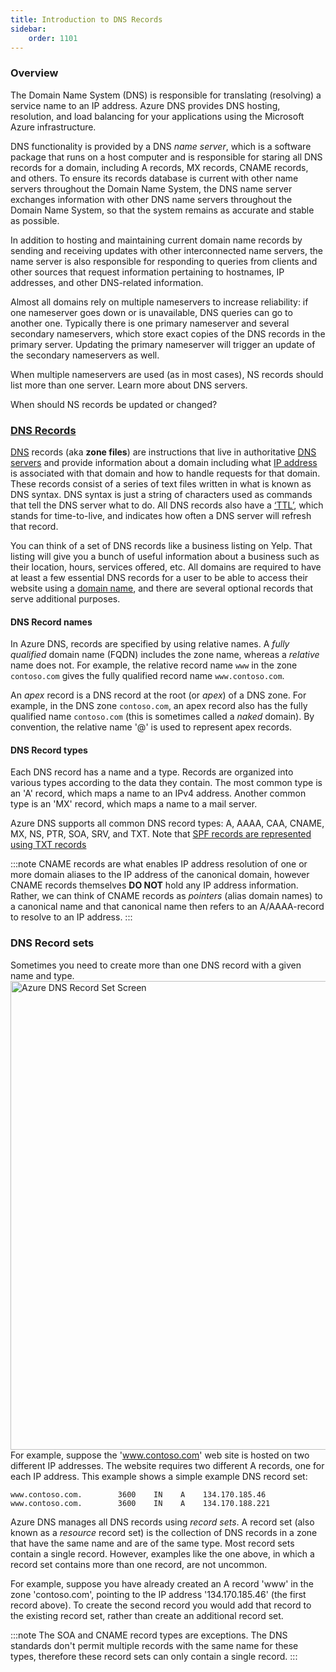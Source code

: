```yaml
---
title: Introduction to DNS Records
sidebar:
    order: 1101
---
```


### Overview
The Domain Name System (DNS) is responsible for translating (resolving) a service name to an IP address. Azure DNS provides DNS hosting, resolution, and load balancing for your applications using the Microsoft Azure infrastructure.

DNS functionality is provided by a DNS _name server_, which is a software package that runs on a host computer and is responsible for staring all DNS records for a domain, including A records, MX records, CNAME records, and others.  To ensure its records database is current with other name servers throughout the Domain Name System, the DNS name server exchanges information with other DNS name servers throughout the Domain Name System, so that the system remains as accurate and stable as possible.

In addition to hosting and maintaining current domain name records by sending and receiving updates with other interconnected name servers, the name server is also responsible for responding to queries from clients and other sources that request information pertaining to hostnames, IP addresses, and other DNS-related information.

Almost all domains rely on multiple nameservers to increase reliability: if one nameserver goes down or is unavailable, DNS queries can go to another one. Typically there is one primary nameserver and several secondary nameservers, which store exact copies of the DNS records in the primary server. Updating the primary nameserver will trigger an update of the secondary nameservers as well.

When multiple nameservers are used (as in most cases), NS records should list more than one server. Learn more about DNS servers.

When should NS records be updated or changed?

### [DNS Records](https://www.cloudflare.com/learning/dns/dns-records/)
[DNS](https://www.cloudflare.com/learning/dns/what-is-dns/) records (aka **zone files**) are instructions that live in authoritative [DNS servers](https://www.cloudflare.com/learning/dns/dns-server-types/) and provide information about a domain including what [IP address](https://www.cloudflare.com/learning/dns/glossary/what-is-my-ip-address/) is associated with that domain and how to handle requests for that domain. These records consist of a series of text files written in what is known as DNS syntax. DNS syntax is just a string of characters used as commands that tell the DNS server what to do. All DNS records also have a [‘TTL’](https://www.cloudflare.com/learning/cdn/glossary/time-to-live-ttl/), which stands for time-to-live, and indicates how often a DNS server will refresh that record.

You can think of a set of DNS records like a business listing on Yelp. That listing will give you a bunch of useful information about a business such as their location, hours, services offered, etc. All domains are required to have at least a few essential DNS records for a user to be able to access their website using a [domain name](https://www.cloudflare.com/learning/dns/glossary/what-is-a-domain-name/), and there are several optional records that serve additional purposes.


#### DNS Record names
In Azure DNS, records are specified by using relative names. A *fully qualified* domain name (FQDN) includes the zone name, whereas a *relative* name does not. For example, the relative record name `www` in the zone `contoso.com` gives the fully qualified record name `www.contoso.com`.

An *apex* record is a DNS record at the root (or *apex*) of a DNS zone. For example, in the DNS zone `contoso.com`, an apex record also has the fully qualified name `contoso.com` (this is sometimes called a *naked* domain).  By convention, the relative name '\@' is used to represent apex records.

#### DNS Record types
Each DNS record has a name and a type. Records are organized into various types according to the data they contain. The most common type is an 'A' record, which maps a name to an IPv4 address. Another common type is an 'MX' record, which maps a name to a mail server.

Azure DNS supports all common DNS record types: A, AAAA, CAA, CNAME, MX, NS, PTR, SOA, SRV, and TXT. Note that [SPF records are represented using TXT records](https://learn.microsoft.com/en-us/azure/dns/dns-zones-records#spf-records)

:::note
CNAME records are what enables IP address resolution of one or more domain aliases to the IP address of the canonical domain, however CNAME records themselves **DO NOT** hold any IP address information.  Rather, we can think of CNAME records as _pointers_ (alias domain names) to a canonical name and that canonical name then refers to an A/AAAA-record to resolve to an IP address.
:::

<DnsRecordTypes />


### DNS Record sets
Sometimes you need to create more than one DNS record with a given name and type.
<Image src={DnsRecordSet} alt="Azure DNS Record Set Screen" width="750" />
For example, suppose the 'www.contoso.com' web site is hosted on two different IP addresses. The website requires two different A records, one for each IP address. This example shows a simple example DNS record set:

```dns
www.contoso.com.        3600    IN    A    134.170.185.46
www.contoso.com.        3600    IN    A    134.170.188.221
```

Azure DNS manages all DNS records using *record sets*. A record set (also known as a *resource* record set) is the collection of DNS records in a zone that have the same name and are of the same type. Most record sets contain a single record. However, examples like the one above, in which a record set contains more than one record, are not uncommon.

For example, suppose you have already created an A record 'www' in the zone 'contoso.com', pointing to the IP address '134.170.185.46' (the first record above).  To create the second record you would add that record to the existing record set, rather than create an additional record set.

:::note
The SOA and CNAME record types are exceptions. The DNS standards don't permit multiple records with the same name for these types, therefore these record sets can only contain a single record.
:::
